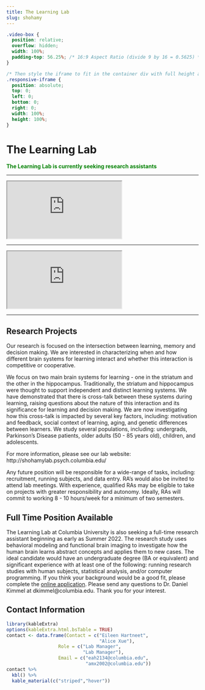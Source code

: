```yaml
---
title: The Learning Lab
slug: shohamy
---
```


```css
.video-box {
  position: relative;
  overflow: hidden;
  width: 100%;
  padding-top: 56.25%; /* 16:9 Aspect Ratio (divide 9 by 16 = 0.5625) */
}

/* Then style the iframe to fit in the container div with full height and width */
.responsive-iframe {
  position: absolute;
  top: 0;
  left: 0;
  bottom: 0;
  right: 0;
  width: 100%;
  height: 100%;
}
```

# The Learning Lab

<span style="color:green">
**The Learning Lab is currently seeking research assistants**
</span>

***

<div class="video-box">
  <iframe class="responsive-iframe" src="https://www.youtube.com/embed/0xIn71ffSKY"></iframe>
</div>

***

<div class="video-box">
  <iframe class="responsive-iframe" src="https://www.youtube.com/embed/XPUxmgPyTt0"></iframe>
</div>


***

## Research Projects

Our research is focused on the intersection between learning, memory and decision making. We are interested in characterizing when and how different brain systems for learning interact and whether this interaction is competitive or cooperative. 

We focus on two main brain systems for learning - one in the striatum and the other in the hippocampus. Traditionally, the striatum and hippocampus were thought to support independent and distinct learning systems. We have demonstrated that there is cross-talk between these systems during learning, raising questions about the nature of this interaction and its significance for learning and decision making. We are now investigating how this cross-talk is impacted by several key factors, including: motivation and feedback, social context of learning, aging, and genetic differences between learners.
We study several populations, including: undergrads, Parkinson's Disease patients, older adults (50 - 85 years old), children, and adolescents. 

For more information, please see our lab website: http://shohamylab.psych.columbia.edu/

Any future position will be responsible for a wide-range of tasks, including: recruitment, running subjects, and data entry. RA's would also be invited to attend lab meetings. With experience, qualified RAs may be eligible to take on projects with greater responsibility and autonomy.
Ideally, RAs will commit to working 8 - 10 hours/week for a minimum of two semesters.

## Full Time Position Available

The Learning Lab at Columbia University is also seeking a full-time research assistant beginning as early as Summer 2022. The research study uses behavioral modeling and functional brain imaging to investigate how the human brain learns abstract concepts and applies them to new cases. The ideal candidate would have an undergraduate degree (BA or equivalent) and significant experience with at least one of the following: running research studies with human subjects, statistical analysis, and/or computer programming. If you think your background would be a good fit, please complete the [online application](https://urldefense.proofpoint.com/v2/url?u=https-3A__forms.gle_ZL1Vb11nWFdagjmh6&d=DwMF-g&c=009klHSCxuh5AI1vNQzSO0KGjl4nbi2Q0M1QLJX9BeE&r=vKqxR-gpMpk1nu5vgZY-twKXsOSmsqlWQjuIi7jkJjw&m=VUPVqIOsY-HfecXpcmD8TV1G0s9aiQ6mQdfI0FjnAXGXyl7DIcHLMwT__i-BBK-l&s=_MxOEBzgaZrX7hf5iAKUF5Gh3Hy9w691qPqpBwDgV70&e=). Please send any questions to Dr. Daniel Kimmel at dkimmel@columbia.edu. Thank you for your interest.


## Contact Information


```r
library(kableExtra)
options(kableExtra.html.bsTable = TRUE)
contact <- data.frame(Contact = c("Eileen Hartneet",
                                  "Alice Xue"),
                   Role = c("Lab Manager",
                            "Lab Manager"),
                   Email = c("eah2134@columbia.edu",
                             "amx2002@columbia.edu"))
contact %>%
  kbl() %>%
  kable_material(c("striped","hover"))
                   
                   
```


